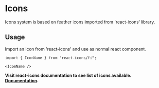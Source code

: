 
<Meta title="Design System/Assets/Icons" />

# Icons

Icons system is based on feather icons imported from 'react-icons' library.

## Usage

Import an icon from 'react-icons' and use as normal react component.

`import { IconName } from "react-icons/fi";`

```
<IconName />
```

**Visit react-icons documentation to see list of icons available. [Documentation](https://react-icons.github.io/react-icons/icons?name=fi).**
